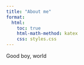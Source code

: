 ```yaml
---
title: "About me"
format:
  html:
    toc: true
    html-math-method: katex
    css: styles.css
---
```


Good boy, world